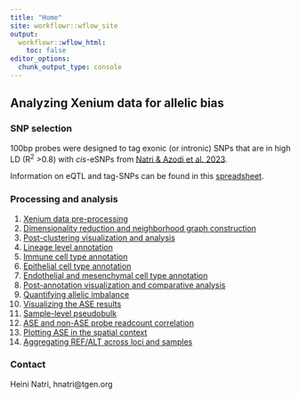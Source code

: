 ```yaml
---
title: "Home"
site: workflowr::wflow_site
output:
  workflowr::wflow_html:
    toc: false
editor_options:
  chunk_output_type: console
---
```


## Analyzing Xenium data for allelic bias

### SNP selection

100bp probes were designed to tag exonic (or intronic) SNPs that are in high 
LD (R^2^ >0.8) with *cis*-eSNPs from [Natri & Azodi et al. 2023](https://pubmed.ncbi.nlm.nih.gov/36993211/).

Information on eQTL and tag-SNPs can be found in this [spreadsheet](https://docs.google.com/spreadsheets/d/1f7HtQC07PWa1ij9UxTmgrEMX2OnHDVcrpn7Oa_VNIms/edit?usp=sharing).

### Processing and analysis

1. [Xenium data pre-processing](Xenium_preprocessing.html)\
2. [Dimensionality reduction and neighborhood graph construction](/code/clustering.py)\
3. [Post-clustering visualization and analysis](post_clustering.html)\
4. [Lineage level annotation](celltype_annotations.html)
5. [Immune cell type annotation](immune_annotations.html)
6. [Epithelial cell type annotation](epithelial_annotations.html)
7. [Endothelial and mesenchymal cell type annotation](endo_mesen_annotations.html)
8. [Post-annotation visualization and comparative analysis](post_annotation_visualization.html)
9. [Quantifying allelic imbalance](ASE.html)
10. [Visualizing the ASE results](visualize_ASE.html)
11. [Sample-level pseudobulk](samplelevel_pseudobulk.html)
12. [ASE and non-ASE probe readcount correlation](ase_readcounts.html)
13. [Plotting ASE in the spatial context](plot_spatial_exp.html)
14. [Aggregating REF/ALT across loci and samples](aggregate_multiSNP.html)

### Contact

Heini Natri, hnatri@tgen.org
